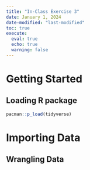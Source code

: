 ```yaml
---
title: "In-Class Exercise 3"
date: January 1, 2024
date-modified: "last-modified"
toc: true
execute: 
  eval: true
  echo: true
  warning: false
---
```


# Getting Started

## Loading R package

```r
pacman::p_load(tidyverse)
```

# Importing Data

## Wrangling Data